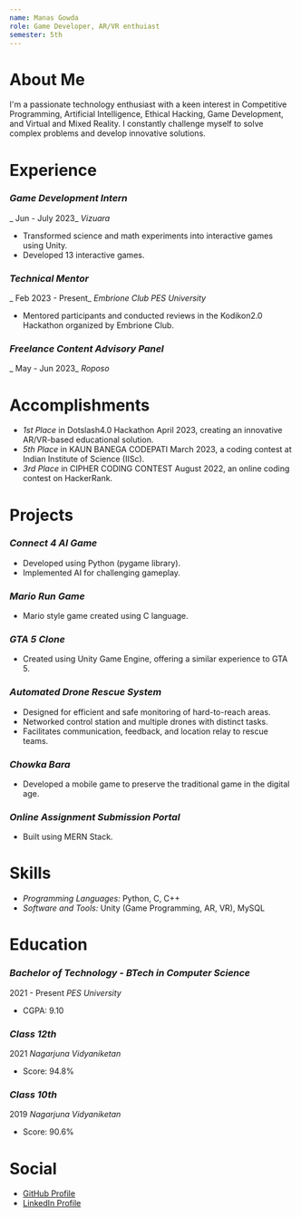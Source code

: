 ```yaml
---
name: Manas Gowda
role: Game Developer, AR/VR enthuiast
semester: 5th
---
```



# About Me
I'm a passionate technology enthusiast with a keen interest in Competitive Programming, Artificial Intelligence, Ethical Hacking, Game Development, and Virtual and Mixed Reality. I constantly challenge myself to solve complex problems and develop innovative solutions.

# Experience

### *Game Development Intern*
_ Jun - July 2023_
*Vizuara*
- Transformed science and math experiments into interactive games using Unity.
- Developed 13 interactive games. 

### *Technical Mentor*
_ Feb 2023 - Present_
*Embrione Club PES University*
- Mentored participants and conducted reviews in the Kodikon2.0 Hackathon organized by Embrione Club.

### *Freelance Content Advisory Panel*
_ May - Jun 2023_
*Roposo*

# Accomplishments
- *1st Place* in Dotslash4.0 Hackathon April 2023, creating an innovative AR/VR-based educational solution.
- *5th Place* in KAUN BANEGA CODEPATI March 2023, a coding contest at Indian Institute of Science (IISc).
- *3rd Place* in CIPHER CODING CONTEST August 2022, an online coding contest on HackerRank.

# Projects

### *Connect 4 AI Game*
- Developed using Python (pygame library).
- Implemented AI for challenging gameplay.

### *Mario Run Game*
- Mario style game created using C language.

### *GTA 5 Clone*
- Created using Unity Game Engine, offering a similar experience to GTA 5.

### *Automated Drone Rescue System*
- Designed for efficient and safe monitoring of hard-to-reach areas.
- Networked control station and multiple drones with distinct tasks.
- Facilitates communication, feedback, and location relay to rescue teams.

### *Chowka Bara*
- Developed a mobile game to preserve the traditional game in the digital age.

### *Online Assignment Submission Portal*
- Built using MERN Stack.

# Skills
- *Programming Languages:* Python, C, C++
- *Software and Tools:* Unity (Game Programming, AR, VR), MySQL

# Education

### *Bachelor of Technology - BTech in Computer Science*
2021 - Present
*PES University*
- CGPA: 9.10

### *Class 12th*
2021
*Nagarjuna Vidyaniketan*
- Score: 94.8%

### *Class 10th*
2019
*Nagarjuna Vidyaniketan*
- Score: 90.6%

# Social
- [GitHub Profile](https://github.com/manas-gowda)
- [LinkedIn Profile](https://linkedin.com/in/manas-gowda-3a2142237)